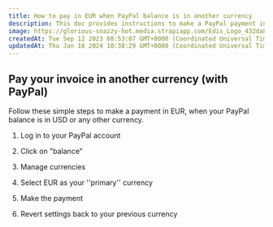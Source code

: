 ```yaml
---
title: How to pay in EUR when PayPal balance is in another currency
description: This doc provides instructions to make a PayPal payment in a different from your main currency.
image: https://glorious-snazzy-hot.media.strapiapp.com/Edis_Logo_432da83b15.jpg
createdAt: Tue Sep 12 2023 08:53:07 GMT+0000 (Coordinated Universal Time)
updatedAt: Thu Jan 18 2024 10:38:29 GMT+0000 (Coordinated Universal Time)
---
```


## Pay your invoice in another currency (with PayPal)

Follow these simple steps to make a payment in EUR, when your PayPal balance is in USD or any other currency.

1. Log in to your PayPal account

2. Click on "balance"

3. Manage currencies

4. Select EUR as your ''primary'' currency

5. Make the payment

6. Revert settings back to your previous currency
